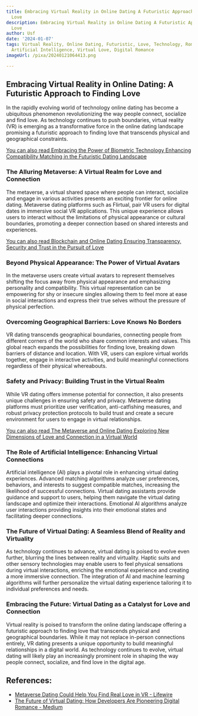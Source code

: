```yaml
---
title: Embracing Virtual Reality in Online Dating A Futuristic Approach to Finding
  Love
description: Embracing Virtual Reality in Online Dating A Futuristic Approach to Finding
  Love
author: Usf
date: '2024-01-07'
tags: Virtual Reality, Online Dating, Futuristic, Love, Technology, Romance, Innovation,
  Artificial Intelligence, Virtual Love, Digital Romance
imageUrl: /pixa/20240121064413.png

---
```

## Embracing  Virtual Reality  in Online Dating: A Futuristic Approach to Finding Love

In  the rapidly evolving world of  technology online dating has become a ubiquitous phenomenon revolutionizing the way people connect, socialize and find love.  As technology continues to push boundaries, virtual reality (VR) is emerging as  a transformative force in  the online dating landscape promising a futuristic approach to finding love that transcends physical and geographical constraints.

[You can also read Embracing the Power of Biometric Technology Enhancing  Compatibility Matching in the Futuristic Dating  Landscape](Embracing%20the%20Power%20of%20Biometric%20Technology%20Enhancing%20Compatibility%20Matching%20in%20the%20Futuristic%20Dating%20Landscape)


### The Alluring  Metaverse: A  Virtual Realm for Love and Connection

The metaverse, a virtual shared space where people  can interact, socialize and engage in various activities presents an exciting frontier for online dating. Metaverse dating platforms such as Flirtual, pair VR users for digital dates in immersive social VR  applications. This unique experience allows users to interact without  the limitations of physical appearance or cultural boundaries, promoting a deeper connection based on shared interests and experiences.

[You can also  read Blockchain and Online Dating Ensuring Transparency, Security and Trust in the Pursuit of Love](Blockchain%20and%20Online%20Dating%20Ensuring%20Transparency%2C%20Security%2C%20and%20Trust%20in%20the%20Pursuit%20of%20Love)


### Beyond Physical Appearance: The Power of Virtual Avatars

In the metaverse users create virtual avatars to represent themselves shifting the focus away from physical appearance and emphasizing personality and compatibility. This virtual representation can be empowering for  shy or insecure singles allowing them to feel  more at ease in social interactions and express their true selves without the pressure of physical perfection.

### Overcoming Geographical Barriers: Love Knows No Borders

VR  dating transcends geographical boundaries, connecting  people from different corners of  the world who share common interests and values. This global reach expands the possibilities for finding love, breaking down barriers  of distance and location. With VR, users can explore virtual worlds  together, engage  in interactive  activities, and build meaningful connections regardless  of their physical whereabouts.

### Safety and Privacy: Building Trust in  the Virtual Realm

While VR dating offers immense potential for connection,  it  also  presents unique  challenges in ensuring safety and privacy. Metaverse dating platforms must prioritize user verification, anti-catfishing measures, and robust privacy protection protocols to build trust and create a secure environment for users to engage in virtual relationships.

[You can also read  The Metaverse and  Online Dating Exploring New Dimensions of Love and Connection in a Virtual World](The%20Metaverse%20and%20Online%20Dating%20Exploring%20New%20Dimensions%20of%20Love%20and%20Connection%20in%20a%20Virtual%20World)


### The Role of Artificial Intelligence: Enhancing Virtual Connections

Artificial intelligence (AI) plays a pivotal role  in enhancing virtual dating experiences. Advanced matching algorithms analyze user preferences,  behaviors, and interests to suggest compatible  matches, increasing the likelihood of successful connections. Virtual dating assistants  provide  guidance and support to users, helping them navigate  the virtual dating landscape  and optimize their  interactions. Emotional AI algorithms analyze user interactions providing insights into their emotional  states and facilitating deeper connections.

### The Future of Virtual Dating: A Seamless Blend of Reality and  Virtuality

As technology continues to  advance, virtual dating is poised to evolve even further, blurring the lines between reality and virtuality.  Haptic suits and other sensory technologies may enable users  to feel physical sensations during virtual interactions,  enriching the emotional experience and  creating  a  more  immersive connection. The integration of  AI and  machine learning algorithms will further personalize the virtual dating experience tailoring it to  individual preferences and needs.

### Embracing the Future: Virtual Dating as a Catalyst for Love and Connection

Virtual reality is poised to transform the online dating  landscape offering a futuristic approach to finding love that transcends  physical  and geographical boundaries. While it may not replace in-person connections entirely, VR dating presents a unique opportunity to build  meaningful relationships in a digital world. As technology continues to evolve,  virtual  dating will likely play an increasingly prominent role in shaping the way people connect, socialize,  and find love  in the digital age.

## References:
- [Metaverse Dating Could Help You Find Real Love in VR - Lifewire](https://www.lifewire.com/metaverse-dating-could-help-you-find-real-love-in-vr-5271280)
- [The Future of Virtual Dating: How Developers Are Pioneering Digital Romance - Medium](https://medium.com/@amanmishr4/the-future-of-virtual-dating-how-developers-are-pioneering-digital-romance-b00b9341015f)
